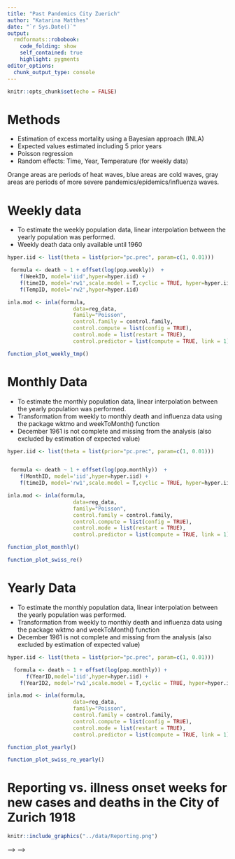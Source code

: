 ```yaml
---
title: "Past Pandemics City Zuerich"
author: "Katarina Matthes"
date: "`r Sys.Date()`"
output:
  rmdformats::robobook:
    code_folding: show
    self_contained: true
    highlight: pygments
editor_options: 
  chunk_output_type: console
---
```


```r
knitr::opts_chunk$set(echo = FALSE)
```

# Methods
* Estimation of excess mortality using a Bayesian approach (INLA)
* Expected values estimated including 5 prior years
* Poisson regression
* Random effects: Time, Year, Temperature (for weekly data)

Orange areas are periods of heat waves, blue areas are cold waves, gray areas are periods of more severe pandemics/epidemics/influenza waves.

# Weekly data

* To estimate the weekly population data, linear interpolation between the yearly population was performed.
* Weekly death data only available until 1960

```r

hyper.iid <- list(theta = list(prior="pc.prec", param=c(1, 0.01)))

 formula <- death ~ 1 + offset(log(pop.weekly))  +
    f(WeekID, model='iid',hyper=hyper.iid) +
    f(timeID, model='rw1',scale.model = T,cyclic = TRUE, hyper=hyper.iid) +
    f(TempID, model='rw2',hyper=hyper.iid)

inla.mod <- inla(formula,
                     data=reg_data,
                     family="Poisson",
                     control.family = control.family,
                     control.compute = list(config = TRUE),
                     control.mode = list(restart = TRUE),
                     control.predictor = list(compute = TRUE, link = 1))
```

```r
function_plot_weekly_tmp()
```

# Monthly Data

* To estimate the monthly population data, linear interpolation between the yearly population was performed.
* Transformation from weekly to monthly death and influenza data using the package wktmo and weekToMonth() function
* December 1961 is not complete and missing from the analysis (also excluded by estimation of expected value)


```r
hyper.iid <- list(theta = list(prior="pc.prec", param=c(1, 0.01)))


 formula <- death ~ 1 + offset(log(pop.monthly))  +
    f(MonthID, model='iid',hyper=hyper.iid) +
    f(timeID, model='rw1',scale.model = T,cyclic = TRUE, hyper=hyper.iid)

inla.mod <- inla(formula,
                     data=reg_data,
                     family="Poisson",
                     control.family = control.family,
                     control.compute = list(config = TRUE),
                     control.mode = list(restart = TRUE),
                     control.predictor = list(compute = TRUE, link = 1))
```


```r
function_plot_monthly()
```

```r
function_plot_swiss_re()
```

# Yearly Data

* To estimate the monthly population data, linear interpolation between the yearly population was performed.
* Transformation from weekly to monthly death and influenza data using the package wktmo and weekToMonth() function
* December 1961 is not complete and missing from the analysis (also excluded by estimation of expected value)

```r

hyper.iid <- list(theta = list(prior="pc.prec", param=c(1, 0.01)))

  formula <- death ~ 1 + offset(log(pop.monthly)) +
      f(YearID,model='iid',hyper=hyper.iid) +
    f(YearID2, model='rw1',scale.model = T,cyclic = TRUE, hyper=hyper.iid)

inla.mod <- inla(formula,
                     data=reg_data,
                     family="Poisson",
                     control.family = control.family,
                     control.compute = list(config = TRUE),
                     control.mode = list(restart = TRUE),
                     control.predictor = list(compute = TRUE, link = 1))
```


```r
function_plot_yearly()
```


```r
function_plot_swiss_re_yearly()
```

# Reporting vs. illness onset weeks for new cases and deaths in the City of Zurich 1918 

```r
knitr::include_graphics("../data/Reporting.png")
```


<!-- ```{r, echo=FALSE, warning=FALSE, nmessage=FALSE} -->
<!-- opts <- options(knitr.kable.NA = "") -->
<!-- read_excel("../data/Reportingweeks.xlsx") %>% -->
<!--       kbl() %>% -->
<!--     kable_paper("hover", full_width = F) -->


<!-- ``` 

<!-- excelTable(reporting_weeks,columns=16) <!-- -->
<!-- excelTable(reporting_weeks,defaultColWidth = 16,showToolbar = TRUE)  --> <!-- -->
<!-- datatable(reporting_weeks, --> <!-- options = list( --> <!--     dom = 't', --> -->
<!-- <!--     scrollX = TRUE, --> <!--     fixedColumns = TRUE --> <!--   ) --> <!-- -->
<!-- excelTable(reporting_weeks,defaultColWidth = 16,showToolbar = TRUE)  --> -->
<!-- |Meldewoche|37 (08.09.1918-14.09.1918)|38 (15.09.1918-21.09.1918)|39 -->
<!-- (22.09.1918-28.09.1918)|40 (29.09.1918-05.10.1918)|41 (06.10.1918-12.10.1918)|42 -->
<!-- (13.10.1918-19.10.1918)|43 (20.10.1918-26.10.1918)|44 (27.10.1918-02.11.1918)|45 -->
<!-- (03.11.1918-09.11.1918)|46 (10.11.1918-16.11.1918)|48 (24.11.1918-30.11.1918)|49 -->
<!-- (01.12.1918-07.12.1918)|50 (08.12.1918-14.12.1918)|51 (15.12.1918-21.12.1918)|52 -->
<!-- (22.12.1918-28.12.1918)|1 (29.12.1918-04.01.1919)|14 (30.03.1919-05.04.1919)|15 -->
<!-- (06.04.1919-12.04.1919)| -->
<!-- |:----|:----|:----|:----|:----|:----|:----|:----|:----|:----|:----|:----|:----|:----|:----|:----|:----|:----|:----| -->
<!-- |Fälle Total in -->
<!-- Meldewoche|406|743|955|1953|3151|3673|4761|4294|2603|2167|1442|1068|979|987|373|432|168|88| -->
<!-- |Todesfälle Total in -->
<!-- Meldewoche|5|10|15|30|73|111|131|95|63|39|23|54|39|21|10|6|3|4| |(E)bis -->
<!-- 17.07.1918| |27| |53| | | | |1| | | | | | | | | | |(T)bis 17.07.1918| | | | | | -->
<!-- | | | | | | | | | | | | | |(E)18.07.1918-27.07.1918| |6| |42| | | | | | | | | | -->
<!-- | | | | | |(T)18.07.1918-27.07.1918| | | | | | | | | | | | | | | | | | | |(E) -->
<!-- 28.07.1918-03.08.1918| |4| |17| | | | | | | | | | | | | | | |(T) -->
<!-- 28.07.1918-03.08.1918| | | | | | | | | | | | | | | | | | | |(E) -->
<!-- 04.08.1918-10.08.1918| |9| |9| | | | | | | | | | | | | | | |(T) -->
<!-- 04.08.1918-10.08.1918| | | | | | | | | | | | | | | | | | | |(E) -->
<!-- 11.08.1918-17.08.1918|1|5| | | | | | | | | | | | | | | | | |(T) -->
<!-- 11.08.1918-17.08.1918| | | | | | | | | | | | | | | | | | | |(E) -->
<!-- 18.08.1918-24.08.1918|3|2|2| | | | | | | |1| | | | | | | | |(T) -->
<!-- 18.08.1918-24.08.1918| | | | | | | | | | | | | | | | | | | |(E) -->
<!-- 25.08.1918-31.08.1918|8|2|2| | |1| | | |5| | | | | | | | | |(T) -->
<!-- 25.08.1918-31.08.1918| | | | | | | | | | | | | | | | | | | |(E) -->
<!-- 01.09.1918-07.09.1918|186|12|7|17| | | | | | | | | | | | | | | |(T) -->
<!-- 01.09.1918-07.09.1918|2| | | | | | | | | | | | | | | | | | |(E) -->
<!-- 08.09.1918-14.09.1918|208|258|20|6| | | | | | | | | | | | | | | |(T) -->
<!-- 08.09.1918-14.09.1918|3|4| | | | | | | | | | | | | | | | | |(E) -->
<!-- 15.09.1918-21.09.1918| |418|395|43|3| | | |1| | | | | | | | | | |(T) -->
<!-- 15.09.1918-21.09.1918| |6|2| | | | | | | | | | | | | | | | |(E) -->
<!-- 22.09.1918-28.09.1918| | |529|699|47|8|2| |3|32|2| | | | | | | | |(T) -->
<!-- 22.09.1918-28.09.1918| | |13| | | | | | | | | | | | | | | | |(E) -->
<!-- 29.09.1918-05.10.1918| | | |1067|1369|17|19|9|15|29|2| |6| | | | | | |(T) -->
<!-- 29.09.1918-05.10.1918| | | |30|3| | | | | | | | | | | | | | |(E) -->
<!-- 06.10.1918-12.10.1918| | | | |1732|1974|528|275|131|312|2| |27| | | | | | |(T) -->
<!-- 06.10.1918-12.10.1918| | | | |70|3| | | | | | | | | | | | | |(E) -->
<!-- 13.10.1918-19.10.1918| | | | | |1673|3425|311|324|344|17|2|23|19| | | | | |(T) -->
<!-- 13.10.1918-19.10.1918| | | | | |108|8|2| | | | | | | | | | | |(E) -->
<!-- 20.10.1918-26.10.1918| | | | | | |787|3322|304|214|16|1|22|13| |3| | | |(T) -->
<!-- 20.10.1918-26.10.1918| | | | | | |123|13|2| | | | | | | | | | |(E) -->
<!-- 27.10.1918-02.11.1918| | | | | | | |377|1643|142|12|7|8|15|1|5| | | |(T) -->
<!-- 27.10.1918-02.11.1918| | | | | | | |80|7|3| | | | | | | | | |(E) -->
<!-- 03.11.1918-09.11.1918| | | | | | | | |181|835|15|5|3|7| |3| | | |(T) -->
<!-- 03.11.1918-09.11.1918| | | | | | | | |54|8| | | | | | | | | |(E) -->
<!-- 10.11.1918-16.11.1918| | | | | | | | | |254|33| |3|8| |7| | | |(T) -->
<!-- 10.11.1918-16.11.1918| | | | | | | | | |28| | | | | | | | | |(E) -->
<!-- 17.11.1918-23.11.1918| | | | | | | | | | |757|13|9|15|4|7| | | |(T) -->
<!-- 17.11.1918-23.11.1918| | | | | | | | | | |2| | | | | | | | |(E) -->
<!-- 24.11.1918-30.11.1918| | | | | | | | | | |585|742|12|84|4|30| | | |(T) -->
<!-- 24.11.1918-30.11.1918| | | | | | | | | | |21|8| | | | | | | |(E) -->
<!-- 01.12.1918-07.12.1918| | | | | | | | | | | |298|742|55|12|54| | | |(T) -->
<!-- 01.12.1918-07.12.1918| | | | | | | | | | | |46|4| | | | | | |(E) -->
<!-- 08.12.1918-14.12.1918| | | | | | | | | | | | |124|664|17|44| | | |(T) -->
<!-- 08.12.1918-14.12.1918| | | | | | | | | | | | |35|3|1| | | | |(E) -->
<!-- 15.12.1918-21.12.1918| | | | | | | | | | | | | |107|288|33| | | |(T) -->
<!-- 15.12.1918-21.12.1918| | | | | | | | | | | | | |18|1|1| | | |(E) -->
<!-- 22.12.1918-28.12.1918| | | | | | | | | | | | | | |47|219| | | |(T) -->
<!-- 22.12.1918-28.12.1918| | | | | | | | | | | | | | |8| | | | |(E) -->
<!-- 29.12.1918-04.01.1919| | | | | | | | | | | | | | | |27| | | |(T) -->
<!-- 29.12.1918-04.01.1919| | | | | | | | | | | | | | | |5| | | |(E) -->
<!-- 02.03.1919-08.03.1919| | | | | | | | | | | | | | | | |1|1| |(T) -->
<!-- 02.03.1919-08.03.1919| | | | | | | | | | | | | | | | | | | |(E) -->
<!-- 09.03.1919-15.03.1919| | | | | | | | | | | | | | | | | |1| |(T) -->
<!-- 09.03.1919-15.03.1919| | | | | | | | | | | | | | | | | | | |(E) -->
<!-- 16.03.1919-22.03.1919| | | | | | | | | | | | | | | | |9|2| |(T) -->
<!-- 16.03.1919-22.03.1919| | | | | | | | | | | | | | | | | | | |(E) -->
<!-- 23.03.1919-29.03.1919| | | | | | | | | | | | | | | | |131|3| |(T) -->
<!-- 23.03.1919-29.03.1919| | | | | | | | | | | | | | | | |1| | |(E) -->
<!-- 30.03.1919-05.04.1919| | | | | | | | | | | | | | | | |27|64| |(T) -->
<!-- 30.03.1919-05.04.1919| | | | | | | | | | | | | | | | |2|1| |(E) -->
<!-- 06.04.1919-12.04.1919| | | | | | | | | | | | | | | | | |17| |(T) -->
<!-- 06.04.1919-12.04.1919| | | | | | | | | | | | | | | | | |3| -->
<!-- Births per marriage were calculated with the number of births 39 weeks
after the marriage. Am not quite sure if this makes sense. But a direct
comparison makes even less sense to me. Because first fewer marriages and then
fewer births (9 months later at the earliest). -->
<!-- ```{r, echo=FALSE, warning=FALSE, fig.height =18 , fig.width =
18,message=FALSE} --> <!-- function_plot_birth() --> <!-- ``` -->
<!-- # Data Swiss-re 1918-1930 --> <!-- The absence is displayed in relation to
the number of working days. Absence because of other reasons = Absence total -
Illness. --> <!-- <br /> --> <!-- <br /> --> <!-- The peaks in "absences for
other reasons" reflect the August vacation season. "Absences for other reasons"
in August 1918 high for women, as in the following years. For men, highest in
July, but also increased the months before -> reason: military absence. But why
highest in July? --> <!-- <br /> --> <!-- <br /> --> <!-- From 1926, seasonal
absenteeism increases in summer -> change in labor protection law? Absences due
to illness also increase among women from 1926 onward. A high level of
absenteeism among women can be seen particularly in the winter of 1927(Reasons?
Since it is not that high for men). --> <!-- <br /> --> <!-- <br /> --> <!-- In
the influenza winter of 1928/1929, an increase in absences due to illness can be
seen in both sexes.  -->
<!-- ```{r, echo=FALSE, warning=FALSE, fig.height =18 , fig.width =
18,message=FALSE} --> <!-- function_plot_swiss_re() --> <!-- ``` -->
